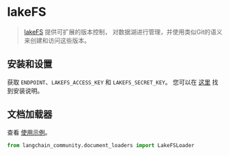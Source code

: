 # lakeFS

>[lakeFS](https://docs.lakefs.io/) 提供可扩展的版本控制，
> 对数据湖进行管理，并使用类似Git的语义来创建和访问这些版本。

## 安装和设置

获取 `ENDPOINT`、`LAKEFS_ACCESS_KEY` 和 `LAKEFS_SECRET_KEY`。
您可以在 [这里](https://docs.lakefs.io/quickstart/launch.html) 找到安装说明。


## 文档加载器

查看 [使用示例](/docs/integrations/document_loaders/lakefs)。

```python
from langchain_community.document_loaders import LakeFSLoader
```
